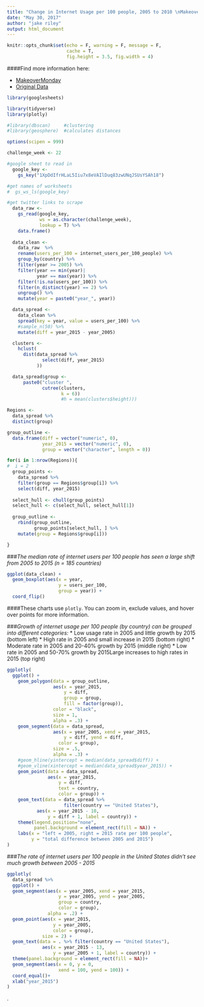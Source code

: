 ```yaml
---
title: "Change in Internet Usage per 100 people, 2005 to 2010 \nMakeoverMonday challenge for week 22 2017"
date: "May 30, 2017"
author: "jake riley"
output: html_document
---
```


```r
knitr::opts_chunk$set(echo = F, warning = F, message = F, 
                      cache = T,
                      fig.height = 3.5, fig.width = 4)
```

####Find more information here:

* [MakeoverMonday](http://www.makeovermonday.co.uk/data/)
* [Original Data](https://knoema.com/atlas/topics/Telecommunication/Internet-Users/Internet-users-per-100-people?action=export&gadget=tranking-container)


```r
library(googlesheets)

library(tidyverse)
library(plotly)

#library(dbscan)     #clustering
#library(geosphere)  #calculates distances

options(scipen = 999)

challenge_week <- 22
```

```r
#google sheet to read in
  google_key <- 
    gs_key("1XpDdIfrHLaL5Iiu7x8eVAIlDuq83zwUNqJSUsYSAh18")

#get names of worksheets
#  gs_ws_ls(google_key)

#get twitter links to scrape
  data_raw <- 
    gs_read(google_key, 
            ws = as.character(challenge_week), 
            lookup = T) %>% 
    data.frame()
    
  data_clean <-
    data_raw  %>%
    rename(users_per_100 = internet_users_per_100_people) %>% 
    group_by(country) %>% 
    filter(year >= 2005) %>% 
    filter(year == min(year)|
           year == max(year)) %>%
    filter(!is.na(users_per_100)) %>% 
    filter(n_distinct(year) == 2) %>% 
    ungroup() %>% 
    mutate(year = paste0("year_", year))
```

```r
  data_spread <-
    data_clean %>% 
    spread(key = year, value = users_per_100) %>% 
    #sample_n(50) %>% 
    mutate(diff = year_2015 - year_2005)

  clusters <- 
    hclust(
      dist(data_spread %>% 
             select(diff, year_2015)
           ))

  data_spread$group <- 
      paste0("cluster ",
             cutree(clusters, 
                    k = 6))
                    #h = mean(clusters$height)))
```

```r
Regions <- 
  data_spread %>%
  distinct(group)

group_outline <- 
  data.frame(diff = vector("numeric", 0),
             year_2015 = vector("numeric", 0),
             group = vector("character", length = 0))

for(i in 1:nrow(Regions)){
#  i = 2
  group_points <-  
    data_spread %>% 
    filter(group == Regions$group[i]) %>% 
    select(diff, year_2015)
  
  select_hull <- chull(group_points)
  select_hull <- c(select_hull, select_hull[1])
  
  group_outline <- 
    rbind(group_outline,
          group_points[select_hull, ] %>%
    mutate(group = Regions$group[i]))

}
```

###*The median rate of internet users per 100 people has seen a large shift from 2005 to 2015 (n = 185 countries)*
```r
ggplot(data_clean) +
  geom_boxplot(aes(x = year, 
                   y = users_per_100,
                   group = year)) +
  coord_flip()
```

####These charts use ```plotly```. You can zoom in, exclude values, and hover over points for more information.

###*Growth of internet usage per 100 people (by country) can be grouped into different categories:*
* Low usage rate in 2005 and little growth by 2015 (bottom left)
* High rate in 2005 and small increase in 2015 (bottom right)
* Moderate rate in 2005 and 20-40% growth by 2015 (middle right)
* Low rate in 2005 and 50-70% growth by 2015Large increases to high rates in 2015 (top right)

```r
ggplotly(
  ggplot() +
    geom_polygon(data = group_outline, 
                 aes(x = year_2015, 
                     y = diff, 
                     group = group, 
                     fill = factor(group)), 
                 color = "black",
                 size = 1,
                 alpha = .3) +
    geom_segment(data = data_spread,
                 aes(x = year_2005, xend = year_2015, 
                     y = diff, yend = diff, 
                   color = group),
                 size = .5,
                 alpha = .3) +
    #geom_hline(yintercept = median(data_spread$diff)) +
    #geom_vline(xintercept = median(data_spread$year_2015)) +
    geom_point(data = data_spread,
               aes(x = year_2015, 
                   y = diff, 
                   text = country, 
                   color = group)) +
    geom_text(data = data_spread %>% 
                     filter(country == "United States"),
           aes(x = year_2015 - 10,
               y = diff + 1, label = country)) +
    theme(legend.position="none",
          panel.background = element_rect(fill = NA)) +
    labs(x = "left = 2005, right = 2015 rate per 100 people",
         y = "total difference between 2005 and 2015")
)
```


###*The rate of internet users per 100 people in the United States didn't see much growth between 2005 - 2015*
```r
ggplotly(  
  data_spread %>% 
  ggplot() +
  geom_segment(aes(x = year_2005, xend = year_2015,
                   y = year_2005, yend = year_2005, 
                   group = country,
                   color = group),
               alpha = .2) +
  geom_point(aes(x = year_2015,
                 y = year_2005, 
                 color = group),
             size = 2) +
  geom_text(data = . %>% filter(country == "United States"),
             aes(x = year_2015 - 13,
                 y = year_2005 + 1, label = country)) +
  theme(panel.background = element_rect(fill = NA))+
  geom_segment(aes(x = 0, y = 0,
                   xend = 100, yend = 100)) +
  coord_equal()+
  xlab("year_2015")
)  
```


.
